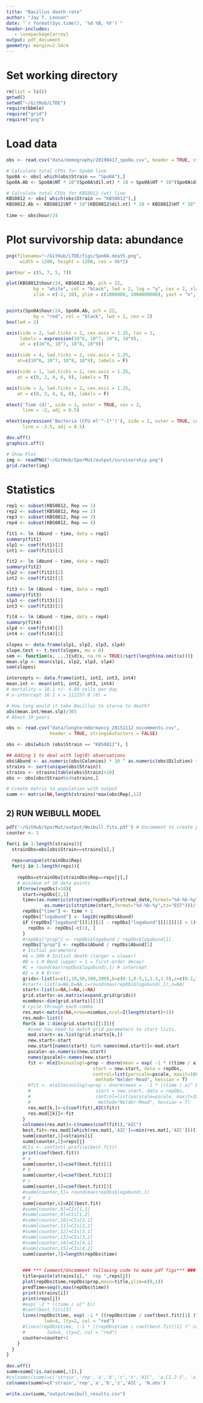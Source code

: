 ```yaml
---
title: "Bacillus death rate"
author: "Jay T. Lennon"
date: "`r format(Sys.time(), '%d %B, %Y')`"
header-includes:
   - \usepackage{array}
output: pdf_document
geometry: margin=2.54cm
---
```


# Set working directory
```r
rm(list = ls())
getwd() 
setwd("~/GitHub/LTDE")
require(bbmle)
require("grid")
require("png")
```

# Load data
```r
obs <- read.csv("data/demography/20190417_spo0a.csv", header = TRUE, stringsAsFactors = FALSE)

# Calculate total CFUs for Spo0A line
Spo0A <- obs[ which(obs$Strain == "Spo0A"),]
Spo0A.Ab <- Spo0A$NT * 10^(Spo0A$dil.nt) * 10 + Spo0A$HT * 10^(Spo0A$dil.ht) * 10

# Calculate total CFUs for KBS0812 (wt) line
KBS0812 <- obs[ which(obs$Strain == "KBS0812"),]
KBS0812.Ab <- KBS0812$NT * 10^(KBS0812$dil.nt) * 10 + KBS0812$HT * 10^(KBS0812$dil.ht) * 10
  
time <- obs$hour/24

```

# Plot survivorship data: abundance
```r
png(filename="~/GitHub/LTDE/figs/Spo0A.death.png",
     width = 1200, height = 1200, res = 96*2)

par(mar = c(5, 7, 5, 7))

plot(KBS0812$hour/24, KBS0812.Ab, pch = 22, 
          bg = "white", col = "black", lwd = 2, log = "y", cex = 2, xlab = NA, ylab = NA,
          xlim = c(-2, 10), ylim = c(1000000, 1000000000), yaxt = "n", xaxt = "n")


points(Spo0A$hour/24, Spo0A.Ab, pch = 22, 
          bg = "red", col = "black", lwd = 2, cex = 2)
box(lwd = 2)

axis(side = 2, lwd.ticks = 2, cex.axis = 1.25, las = 1,
     labels = expression(10^6, 10^7, 10^8, 10^9),
     at = c(10^6, 10^7, 10^8, 10^9))

axis(side = 4, lwd.ticks = 2, cex.axis = 1.25,
    at=c(10^6, 10^7, 10^8, 10^9), labels = F)

axis(side = 1, lwd.ticks = 2, cex.axis = 1.25,
    at = c(0, 2, 4, 6, 8), labels = T)

axis(side = 3, lwd.ticks = 2, cex.axis = 1.25,
    at = c(0, 2, 4, 6, 8), labels = F)

mtext('Time (d)', side = 1, outer = TRUE, cex = 2, 
      line = -2, adj = 0.5)

mtext(expression('Bacteria (CFU ml'^-1*')'), side = 2, outer = TRUE, cex = 2, 
      line = -3.5, adj = 0.5)

dev.off()
graphics.off()

# Show Plot
img <- readPNG("~/GitHub/SporMut/output/survivorship.png")
grid.raster(img)
```

# Statistics
```r
rep1 <- subset(KBS0812, Rep == 1)
rep2 <- subset(KBS0812, Rep == 2)
rep3 <- subset(KBS0812, Rep == 3)
rep4 <- subset(KBS0812, Rep == 4)

fit1 <- lm (Abund ~ time, data = rep1)
summary(fit1)
slp1 <- coef(fit1)[2]
int1 <- coef(fit1)[1]

fit2 <- lm (Abund ~ time, data = rep2)
summary(fit2)
slp2 <- coef(fit2)[2]
int2 <- coef(fit2)[1]

fit3 <- lm (Abund ~ time, data = rep3)
summary(fit3)
slp3 <- coef(fit3)[2]
int3 <- coef(fit3)[1]

fit4 <- lm (Abund ~ time, data = rep4)
summary(fit4)
slp4 <- coef(fit4)[2]
int4 <- coef(fit4)[1]

slopes <- data.frame(slp1, slp2, slp3, slp4)
slope.test <- t.test(slopes, mu = 0)
sem <- function(x, ...){sd(x, na.rm = TRUE)/sqrt(length(na.omit(x)))}
mean.slp <- mean(slp1, slp2, slp3, slp4)
sem(slopes)

intercepts <- data.frame(int1, int2, int3, int4)
mean.int <- mean(int1, int2, int3, int4)
# mortality = 16.1 +/- 4.89 cells per day
# x-intercept 16.1 x = 112257.8 (0) = 

# How long would it take Bacillus to starve to death?
abs(mean.int/mean.slp)/365
# About 19 years
```

```r

obs <- read.csv("data/longtermdormancy_20151112_nocomments.csv", 
                header = TRUE, stringsAsFactors = FALSE)

obs <- obs[which (obs$Strain == "KBS0812"), ]

## Adding 1 to deal with log(0) observations
obs$Abund <- as.numeric(obs$Colonies) * 10 ^ as.numeric(obs$Dilution) + 1
strains <- sort(unique(obs$Strain))
strains <- strains[table(obs$Strain)>10]
obs <- obs[obs$Strain%in%strains,]

# Create matrix to population with output
summ <- matrix(NA,length(strains)*max(obs$Rep),12)
```

## 2) RUN WEIBULL MODEL
```r
pdf('~/GitHub/SporMut/output/Weibull.fits.pdf') # Uncomment to create pdf that will plot data and fits
counter <- 1

for(i in 1:length(strains)){
  strainObs=obs[obs$Strain==strains[i],]
  
  reps=unique(strainObs$Rep)
  for(j in 1:length(reps)){
    
    repObs=strainObs[strainObs$Rep==reps[j],]
    # minimum of 10 data points
    if(nrow(repObs)>10){
      start=repObs[1,1]
      time=(as.numeric(strptime(repObs$Firstread_date,format="%d-%b-%y",tz="EST"))-
              as.numeric(strptime(start,format="%d-%b-%y",tz="EST")))/(3600*24)
      repObs["time"] <- time + 1
      repObs["logabund"] <- log10(repObs$Abund)
      if (repObs["logabund"][[1]][2] - repObs["logabund"][[1]][1] > 1){
        repObs <- repObs[-c(1), ]
      }
      #repObs["prop"] <- repObs$logabund / repObs$logabund[1]
      repObs["prop"] <- repObs$Abund / repObs$Abund[1]
      # Initial parameters
      #A = 200 # Initial death (larger = slower) 
      #B = 1 # Bend (upper = 1 = first-order decay)
      #C = round(max(repObs$logabund),1) # intercept
      #Z = 6 # Error
      grids<-list(a=c(1,10,50,100,200),b=c(0.1,0.5,1,1.1,1.5),z=c(0.1,1,10))
      #start<-list(a=NA,b=NA,c=round(max(repObs$logabund),1),z=NA)
      start<-list(a=NA,b=NA,z=NA)
      grid.starts<-as.matrix(expand.grid(grids))
      ncombos<-dim(grid.starts)[[1]]
      # cycle through each combo
      res.mat<-matrix(NA,nrow=ncombos,ncol=I(length(start)+1))
      res.mod<-list()
      for(k in 1:dim(grid.starts)[[1]]){
        #some how need to match grid parameters to start lists.
        mod.start<-as.list(grid.starts[k,])	
        new.start<-start
        new.start[names(start) %in% names(mod.start)]<-mod.start
        pscale<-as.numeric(new.start)
        names(pscale)<-names(new.start)
        fit <- mle2(minuslogl=prop ~ dnorm(mean = exp( -1 * ((time / a)^ b)), sd = z), 
                                start = new.start, data = repObs, 
                                control=list(parscale=pscale, maxit=1000), 
                                 method="Nelder-Mead", hessian = T)
        #fit <- mle2(minuslogl=prop ~ dnorm(mean =  -1 * ((time / a)^ b), sd = z), 
        #                        start = new.start, data = repObs, 
        #                        control=list(parscale=pscale, maxit=1000), 
        #                         method="Nelder-Mead", hessian = T)
        res.mat[k,]<-c(coef(fit),AIC(fit))		
        res.mod[[k]]<-fit
      }
      colnames(res.mat)<-c(names(coef(fit)),"AIC")
      best.fit<-res.mod[[which(res.mat[,'AIC']==min(res.mat[,'AIC']))[1]]]
      summ[counter,1]=strains[i]
      summ[counter,2]=reps[j]
      #CIs <- confint( profile(best.fit))
      print(coef(best.fit))
      # a
      summ[counter,3]=coef(best.fit)[1]
      # b
      summ[counter,4]=coef(best.fit)[2]
      # c
      summ[counter,5]=coef(best.fit)[3]
      #summ[counter,5]= round(max(repObs$logabund),1)
      # z
      summ[counter,6]=AIC(best.fit)
      #summ[counter,8]=CIs[1,1]
      #summ[counter,9]=CIs[1,2]
      #summ[counter,10]=CIs[2,1]
      #summ[counter,11]=CIs[2,2]
      #summ[counter,12]=CIs[3,1]
      #summ[counter,13]=CIs[3,2]
      #summ[counter,14]=CIs[4,1]
      #summ[counter,15]=CIs[4,2]
      summ[counter,7]=length(repObs$time)
      

      ### *** Comment/Uncomment following code to make pdf figs*** ###
      title=paste(strains[i],"  rep ",reps[j])
      plot(repObs$time,repObs$prop,main=title,ylim=c(0,1))
      predTime=seq(0,max(repObs$time))
      print(strains[i])
      print(reps[j])
      #exp( -1 * ((time / a)^ b))
      #coef(best.fit)[3] 
      lines(repObs$time, exp( -1 * ((repObs$time / coef(best.fit)[1] )^ coef(best.fit)[2])), 
              lwd=4, lty=2, col = "red")
      #lines(repObs$time, (-1 * ((repObs$time / coef(best.fit)[1] )^ coef(best.fit)[2])), 
      #        lwd=4, lty=2, col = "red")
      counter=counter+1
    }
  }
}
  
dev.off() 
summ=summ[!is.na(summ[,1]),]
#colnames(summ)=c('strain','rep','a','b','c','z','AIC', 'a.CI.2.5', 'a.CI.97.5', 'b.CI.2.5', 'b.CI.97.5', 'c.CI.2.5', 'c.CI.97.5', 'z.CI.2.5', 'z.CI.97.5')
colnames(summ)=c('strain','rep','a','b','z','AIC', 'N.obs')

write.csv(summ,"output/weibull_results.csv")
```
